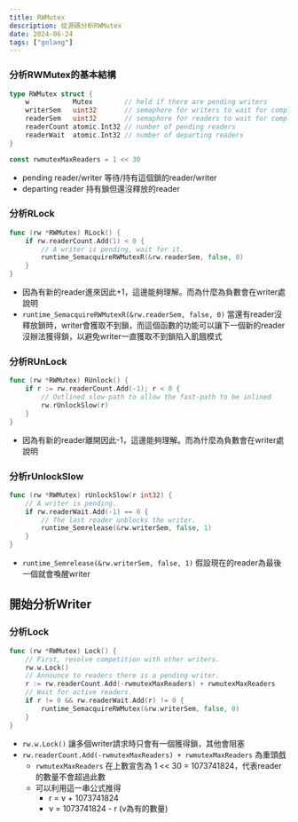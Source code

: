 ```yaml
---
title: RWMutex
description: 從源碼分析RWMutex
date: 2024-06-24
tags: ["golang"]
---
```


### 分析RWMutex的基本結構

```go
type RWMutex struct {
	w           Mutex        // held if there are pending writers
	writerSem   uint32       // semaphore for writers to wait for completing readers
	readerSem   uint32       // semaphore for readers to wait for completing writers
	readerCount atomic.Int32 // number of pending readers
	readerWait  atomic.Int32 // number of departing readers
}

const rwmutexMaxReaders = 1 << 30

```

- pending reader/writer 等待/持有這個鎖的reader/writer
- departing reader 持有鎖但還沒釋放的reader

### 分析RLock

```go
func (rw *RWMutex) RLock() {
	if rw.readerCount.Add(1) < 0 {
		// A writer is pending, wait for it.
		runtime_SemacquireRWMutexR(&rw.readerSem, false, 0)
	}
}
```

- 因為有新的reader進來因此+1，這邊能夠理解。而為什麼為負數會在writer處說明
- `runtime_SemacquireRWMutexR(&rw.readerSem, false, 0)` 當還有reader沒釋放鎖時，writer會獲取不到鎖，而這個函數的功能可以讓下一個新的reader沒辦法獲得鎖，以避免writer一直獲取不到鎖陷入飢餓模式

### 分析RUnLock

```go
func (rw *RWMutex) RUnlock() {
	if r := rw.readerCount.Add(-1); r < 0 {
		// Outlined slow-path to allow the fast-path to be inlined
		rw.rUnlockSlow(r)
	}
}
```
- 因為有新的reader離開因此-1，這邊能夠理解。而為什麼為負數會在writer處說明

### 分析rUnlockSlow

```go
func (rw *RWMutex) rUnlockSlow(r int32) {
	// A writer is pending.
	if rw.readerWait.Add(-1) == 0 {
		// The last reader unblocks the writer.
		runtime_Semrelease(&rw.writerSem, false, 1)
	}
}
```

- `runtime_Semrelease(&rw.writerSem, false, 1)` 假設現在的reader為最後一個就會喚醒writer

## 開始分析Writer

### 分析Lock

```go
func (rw *RWMutex) Lock() {
	// First, resolve competition with other writers.
	rw.w.Lock()
	// Announce to readers there is a pending writer.
	r := rw.readerCount.Add(-rwmutexMaxReaders) + rwmutexMaxReaders
	// Wait for active readers.
	if r != 0 && rw.readerWait.Add(r) != 0 {
		runtime_SemacquireRWMutex(&rw.writerSem, false, 0)
	}
}

```
- `rw.w.Lock()` 讓多個writer請求時只會有一個獲得鎖，其他會阻塞
- `rw.readerCount.Add(-rwmutexMaxReaders) + rwmutexMaxReaders` 為重頭戲
  - `rwmutexMaxReaders` 在上數宣吿為 1 << 30 =  1073741824，代表reader的數量不會超過此數
  - 可以利用這一串公式推得
    - r = v + 1073741824
    - v = 1073741824 - r (v為有的數量)